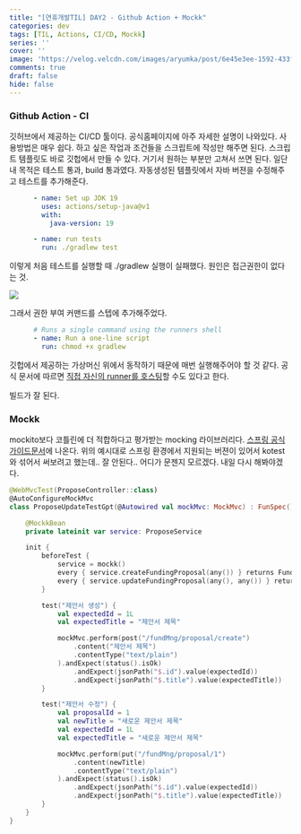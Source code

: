 ```yaml
---
title: "[연휴개발TIL] DAY2 - Github Action + Mockk"
categories: dev
tags: [TIL, Actions, CI/CD, Mockk]
series: ''
cover: ''
image: 'https://velog.velcdn.com/images/aryumka/post/6e45e3ee-1592-433f-a0e8-e69b23738caf/image.png'
comments: true
draft: false
hide: false
---
```



### Github Action - CI

깃허브에서 제공하는 CI/CD 툴이다.
공식홈페이지에 아주 자세한 설명이 나와있다. 사용방법은 매우 쉽다. 하고 싶은 작업과 조건들을 스크립트에 작성만 해주면 된다.
스크립트 템플릿도 바로 깃헙에서 만들 수 있다. 거기서 원하는 부분만 고쳐서 쓰면 된다.
일단 내 목적은 테스트 통과, build 통과였다. 자동생성된 템플릿에서 자바 버젼을 수정해주고 테스트를 추가해준다.
```yaml
      - name: Set up JDK 19
        uses: actions/setup-java@v1
        with:
          java-version: 19

      - name: run tests
        run: ./gradlew test
```
이렇게 처음 테스트를 실행할 때 ./gradlew 실행이 실패했다. 원인은 접근권한이 없다는 것.

<Image src="https://velog.velcdn.com/images/aryumka/post/e6075269-05de-4e29-9193-98f4c4bee66c/image.png" />

그래서 권한 부여 커맨드를 스텝에 추가해주었다.
```yaml
      # Runs a single command using the runners shell
      - name: Run a one-line script
        run: chmod +x gradlew
```
깃헙에서 제공하는 가상머신 위에서 동작하기 때문에 매번 실행해주어야 할 것 같다.
공식 문서에 따르면 [직접 자신의 runner를 호스팅](https://docs.github.com/ko/actions/learn-github-actions/understanding-github-actions#runners)할 수도 있다고 한다.

빌드가 잘 된다.

### Mockk
mockito보다 코틀린에 더 적합하다고 평가받는 mocking 라이브러리다.
[스프링 공식 가이드문서](https://spring.io/guides/tutorials/spring-boot-kotlin/)에 나온다. 
위의 예시대로 스프링 환경에서 지원되는 버젼이 있어서 kotest와 섞어서 써보려고 했는데.. 잘 안된다.. 어디가 문젠지 모르겠다.
내일 다시 해봐야겠다.

```kotlin
@WebMvcTest(ProposeController::class)
@AutoConfigureMockMvc
class ProposeUpdateTestGpt(@Autowired val mockMvc: MockMvc) : FunSpec() {

    @MockkBean
    private lateinit var service: ProposeService

    init {
        beforeTest {
            service = mockk()
            every { service.createFundingProposal(any()) } returns FundingProposal(1L, "제안서 제목")
            every { service.updateFundingProposal(any(), any()) } returns FundingProposal(1L, "새로운 제안서 제목")
        }

        test("제안서 생성") {
            val expectedId = 1L
            val expectedTitle = "제안서 제목"

            mockMvc.perform(post("/fundMng/proposal/create")
                .content("제안서 제목")
                .contentType("text/plain")
            ).andExpect(status().isOk)
                .andExpect(jsonPath("$.id").value(expectedId))
                .andExpect(jsonPath("$.title").value(expectedTitle))
        }

        test("제안서 수정") {
            val proposalId = 1
            val newTitle = "새로운 제안서 제목"
            val expectedId = 1L
            val expectedTitle = "새로운 제안서 제목"

            mockMvc.perform(put("/fundMng/proposal/1")
                .content(newTitle)
                .contentType("text/plain")
            ).andExpect(status().isOk)
                .andExpect(jsonPath("$.id").value(expectedId))
                .andExpect(jsonPath("$.title").value(expectedTitle))
        }
    }
}

```
